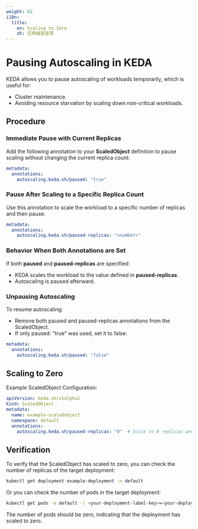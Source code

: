 ```yaml
---
weight: 62
i18n:
  title:
    en: Scaling to Zero
    zh: 应用缩容至零
---
```


# Pausing Autoscaling in KEDA

KEDA allows you to pause autoscaling of workloads temporarily, which is useful for:

- Cluster maintenance.
- Avoiding resource starvation by scaling down non-critical workloads.

## Procedure

### Immediate Pause with Current Replicas

Add the following annotation to your **ScaledObject** definition to pause scaling without changing the current replica count:
```yaml
metadata:
  annotations:
    autoscaling.keda.sh/paused: "true"
```

### Pause After Scaling to a Specific Replica Count

Use this annotation to scale the workload to a specific number of replicas and then pause:
```yaml
metadata:
  annotations:
    autoscaling.keda.sh/paused-replicas: "<number>"
```

### Behavior When Both Annotations are Set

If both **paused** and **paused-replicas** are specified:
  - KEDA scales the workload to the value defined in **paused-replicas**.
  - Autoscaling is paused afterward.

### Unpausing Autoscaling

To resume autoscaling:
  - Remove both paused and paused-replicas annotations from the ScaledObject.
  - If only paused: "true" was used, set it to false:
```yaml
metadata:
  annotations:
    autoscaling.keda.sh/paused: "false"
```

## Scaling to Zero

Example ScaledObject Configuration:
```yaml
apiVersion: keda.sh/v1alpha1
kind: ScaledObject
metadata:
  name: example-scaledobject
  namespace: default
  annotations:
    autoscaling.keda.sh/paused-replicas: "0"  # Scale to 0 replicas and pause
```

## Verification

To verify that the ScaledObject has scaled to zero, you can check the number of replicas of the target deployment:
```bash
kubectl get deployment example-deployment -n default
```

Or you can check the number of pods in the target deployment:
```bash
kubectl get pods -n default -l <your-deployment-label-key>=<your-deployment-label-value>
```
The number of pods should be zero, indicating that the deployment has scaled to zero.
